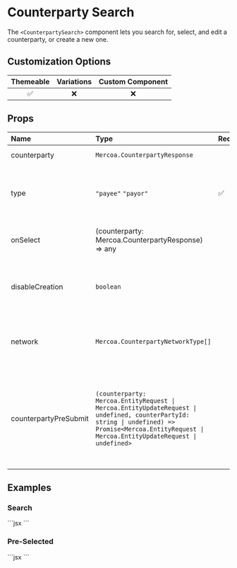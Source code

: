 
# Counterparty Search

The `<CounterpartySearch>` component lets you search for, select, and edit a counterparty, or create a new one.

## Customization Options

| Themeable | Variations | Custom Component |
| :-------: | :--------: | :--------------: |
|    ✅     |     ❌     |        ❌        |

## Props

| Name                  | Type                                                                                                                                                                                               | Required | Description                                                                                                                      |
| :-------------------- | :------------------------------------------------------------------------------------------------------------------------------------------------------------------------------------------------- | :------- | :------------------------------------------------------------------------------------------------------------------------------- |
| counterparty          | `Mercoa.CounterpartyResponse`                                                                                                                                                                      |          | Pre-selected Counterparty                                                                                                        |
| type                  | `"payee"` `"payor"`                                                                                                                                                                                | ✅       | Use `Payee` to view as a payee (AP), and `Payor` to view as a payor (AR)                                                         |
| onSelect              | (counterparty: Mercoa.CounterpartyResponse) => any                                                                                                                                                      |          | Function to call when a counterparty is selected                                                                                |
| disableCreation       | `boolean`                                                                                                                                                                                          |          | Disable the ability to create a counterparty from the search                                                                    |
| network               | `Mercoa.CounterpartyNetworkType[]`                                                                                                                                                                 |          | Defaults to `ENTITY`. Use `NETWORK` to show `isNetwork` counterparties                                                           |
| counterpartyPreSubmit | `(counterparty: Mercoa.EntityRequest \| Mercoa.EntityUpdateRequest \| undefined, counterPartyId: string \| undefined) => Promise<Mercoa.EntityRequest \| Mercoa.EntityUpdateRequest \| undefined>` |          | Function to call before an entity is submitted to Mercoa. Useful for adding custom fields to the entity or preventing submission |

## Examples

### Search

<ComponentContainer minHeight="300px">
  <CounterpartySearch type="payee" />
  ```jsx
  <CounterpartySearch type="payee" />
  ```
</ComponentContainer>

### Pre-Selected

<ComponentContainer minHeight="300px">
  <CounterpartySearch type="payee" counterparty={vendorEntities[0]} />
  ```jsx
  <CounterpartySearch type="payee" counterparty={vendorEntities[0]} />
  ```
</ComponentContainer>
